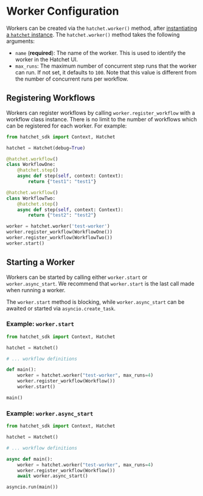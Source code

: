 # Worker Configuration

Workers can be created via the `hatchet.worker()` method, after [instantiating a `hatchet` instance](./client). The `hatchet.worker()` method takes the following arguments:

- `name` (**required**): The name of the worker. This is used to identify the worker in the Hatchet UI.
- `max_runs`: The maximum number of concurrent step runs that the worker can run. If not set, it defaults to `100`. Note that this value is different from the number of concurrent runs per workflow.

## Registering Workflows

Workers can register workflows by calling `worker.register_workflow` with a workflow class instance. There is no limit to the number of workflows which can be registered for each worker. For example:

```py
from hatchet_sdk import Context, Hatchet

hatchet = Hatchet(debug=True)

@hatchet.workflow()
class WorkflowOne:
    @hatchet.step()
    async def step(self, context: Context):
        return {"test1": "test1"}

@hatchet.workflow()
class WorkflowTwo:
    @hatchet.step()
    async def step(self, context: Context):
        return {"test2": "test2"}

worker = hatchet.worker('test-worker')
worker.register_workflow(WorkflowOne())
worker.register_workflow(WorkflowTwo())
worker.start()
```

## Starting a Worker

Workers can be started by calling either `worker.start` or `worker.async_start`. We recommend that `worker.start` is the last call made when running a worker.

The `worker.start` method is blocking, while `worker.async_start` can be awaited or started via `asyncio.create_task`.

### Example: `worker.start`

```py
from hatchet_sdk import Context, Hatchet

hatchet = Hatchet()

# ... workflow definitions

def main():
    worker = hatchet.worker("test-worker", max_runs=4)
    worker.register_workflow(Workflow())
    worker.start()

main()
```

### Example: `worker.async_start`

```py
from hatchet_sdk import Context, Hatchet

hatchet = Hatchet()

# ... workflow definitions

async def main():
    worker = hatchet.worker("test-worker", max_runs=4)
    worker.register_workflow(Workflow())
    await worker.async_start()

asyncio.run(main())
```
